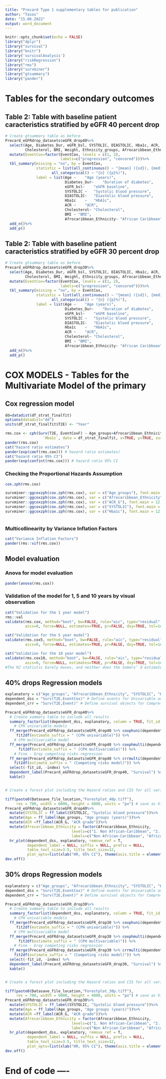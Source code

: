 ```yaml
---
title: "Precard Type 1 supplementary tables for publication"
author: "Tasos"
date: "15.06.2022"
output: word_document
---
```



```r
knitr::opts_chunk$set(echo = FALSE)
library("dplyr")
library("survival")
library("knitr")
library('survivalAnalysis')
library("riskRegression")
library("rms")
library("survminer")
library("gtsummary")
library("pander")
```


\newpage

# Tables for the secondary outcomes

\newpage
## Table 2: Table with baseline patient caracteristics stratified by eGFR 40 percent drop


```r

# Create gtsummary table as before
Precard_eGFRdrop_datasets$eGFR_drop40%>%
  select(Age, Diabetes_Dur, eGFR_bsl, SYSTOLIC, DIASTOLIC, Hba1c, ACR,
         Cholesterol, BMI, Weight, Ethnicity_groups, Afrocaribbean_Ethnicity, Gender, EventCox)%>%
  mutate(EventCox=factor(EventCox, levels = c(1, 2), 
                         labels=c("progression", "cencored")))%>%
  tbl_summary(missing = "no", by = EventCox,
              statistic = list(all_continuous() ~ "{mean} ({sd}), {median} ({p25}, {p75})",
                     all_categorical() ~ "{n} ({p}%)"),
              label = list(Age ~	"Age (years)",
                           Diabetes_Dur~	"Duration of diabetes",
                           eGFR_bsl~	"eGFR baseline",
                           SYSTOLIC ~	"Systolic blood pressure",
                           DIASTOLIC~	"Diastolic blood pressure",
                           Hba1c	~	"HbA1c",
                           ACR ~	"ACR",
                           Cholesterol~	"Cholesterol",
                           BMI ~ "BMI", 
                           Afrocaribbean_Ethnicity~	"African Caribbean"	))%>%
  add_n()%>%
  add_p()

```

\newpage
## Table 2: Table with baseline patient caracteristics stratified by eGFR 30 percent drop


```r

# Create gtsummary table as before
Precard_eGFRdrop_datasets$eGFR_drop30%>%
  select(Age, Diabetes_Dur, eGFR_bsl, SYSTOLIC, DIASTOLIC, Hba1c, ACR,
         Cholesterol, BMI, Weight, Ethnicity_groups, Afrocaribbean_Ethnicity, Gender, EventCox)%>%
  mutate(EventCox=factor(EventCox, levels = c(1, 2), 
                         labels=c("progression", "cencored")))%>%
  tbl_summary(missing = "no", by = EventCox,
              statistic = list(all_continuous() ~ "{mean} ({sd}), {median} ({p25}, {p75})",
                     all_categorical() ~ "{n} ({p}%)"),
              label = list(Age ~	"Age (years)",
                           Diabetes_Dur~	"Duration of diabetes",
                           eGFR_bsl~	"eGFR baseline",
                           SYSTOLIC ~	"Systolic blood pressure",
                           DIASTOLIC~	"Diastolic blood pressure",
                           Hba1c	~	"HbA1c",
                           ACR ~	"ACR",
                           Cholesterol~	"Cholesterol",
                           BMI ~ "BMI", 
                           Afrocaribbean_Ethnicity~	"African Caribbean"	))%>%
  add_n()%>%
  add_p()

```

\newpage
# COX MODELS - Tables for the Multivariate Model of the primary

\newpage
## Cox regression model

```r
dd=datadist(df_strat_finalfit)
options(datadist="dd")
units(df_strat_finalfit$T2E) <- "Year"

rms.cox <- cph(Surv(T2E, EventCoxF) ~ Age_groups+Afrocaribbean_Ethnicity+ACR_levels+Systolic_mmHg+
                 `Hba1c`, data = df_strat_finalfit, x=TRUE, y=TRUE, surv=TRUE, time.inc=1)
pander(rms.cox)
cat("hazard ratio estimates")
pander(exp(coef(rms.cox))) # hazard ratio estimates)
cat("hazard ratio 95% CI")
pander(exp(confint(rms.cox))) # hazard ratio 95% CI
```

\newpage
### Checking the Proportional Hazards Assumption

```r

cox.zph(rms.cox)

survminer::ggcoxzph(cox.zph(rms.cox), var = c("Age_groups"), font.main = 12, ylab="Beta (t): Age (years)", xlab="Follow up (years)")
survminer::ggcoxzph(cox.zph(rms.cox), var = c("Afrocaribbean_Ethnicity"), font.main = 12, ylab="Beta (t): Ethnicity", xlab="Follow up (years)")
survminer::ggcoxzph(cox.zph(rms.cox), var = c("ACR_G"), font.main = 12, ylab="Beta (t): ACR levels", xlab="Follow up (years)")
survminer::ggcoxzph(cox.zph(rms.cox), var = c("SYSTOLIC"), font.main = 12, ylab="Beta (t): Systolic blood pressure", xlab="Follow up (years)")
survminer::ggcoxzph(cox.zph(rms.cox), var = c("Hba1c"), font.main = 12, ylab="Beta (t): Hba1c", xlab="Follow up (years)")



```

\newpage
### Multicollinearity by Variance Inflation Factors

```r

cat("Variance Inflation Factors")
pander(rms::vif(rms.cox))

```


\newpage
## Model evaluation

\newpage
### Anova for model evaluation

```r

pander(anova(rms.cox))

```

\newpage
### Validation of the model for 1, 5 and 10 years by visual observation

```r
cat("Validation for the 1 year model")
rms::val
validate(rms.cox, method="boot", bw=FALSE, rule="aic", type="residual", sls=.05, 
         aics=0, force=NULL, estimates=TRUE, pr=FALSE, dxy=TRUE, tol=1e-9)

cat("Validation for the 5 year model")
validate(rms.cox5, method="boot", bw=FALSE, rule="aic", type="residual", sls=.05, 
         aics=0, force=NULL, estimates=TRUE, pr=FALSE, dxy=TRUE, tol=1e-9)

cat("Validation for the 10 year model")
validate(rms.cox10, method="boot", bw=FALSE, rule="aic", type="residual", sls=.05, 
         aics=0, force=NULL, estimates=TRUE, pr=FALSE, dxy=TRUE, tol=1e-9)
#The R2 statistic barely moves, and neither does the Somers’ d estimate, so at least in this simple model, the nominal summary statistics are likely to hold up pretty well in new data

```


\newpage
## 40% drops Regression models  

```r
explanatory = c("Age_groups", "Afrocaribbean_Ethnicity", "SYSTOLIC", "Hba1c","ACR_G") # Define variables
dependent_dss = "Surv(T2E,EventCox)" # Define events for Univariable and multivariable models
dependent_crr = "Surv(T2E,Event)" # Define survival objects for Compreting risks (Pre-event death)

Precard_eGFRdrop_datasets$eGFR_drop40%>%
  # Create summary table to include all results
  summary_factorlist(dependent_dss, explanatory, column = TRUE, fit_id = TRUE) %>%
    # CPH univariable models
  ff_merge(Precard_eGFRdrop_datasets$eGFR_drop40 %>% coxphuni(dependent_dss, explanatory) %>%
     fit2df(estimate_suffix = " (CPH univariable)")) %>%
    # CPH multivariable model
  ff_merge(Precard_eGFRdrop_datasets$eGFR_drop40 %>% coxphmulti(dependent_dss, explanatory) %>%
      fit2df(estimate_suffix = " (CPH multivariable)")) %>%
    # Fine - Gray competing risks regression
  ff_merge(Precard_eGFRdrop_datasets$eGFR_drop40 %>% crrmulti(dependent_crr, explanatory) %>%
    fit2df(estimate_suffix = " (Competing risks model)")) %>%
  select(-fit_id, -index) %>% 
  dependent_label(Precard_eGFRdrop_datasets$eGFR_drop40, "Survival") %>% 
  kable()


# Create a forest plot including the Hazard ratios and CIS for all variables includeed in the model

tiff(paste0(Datasave_file_location,"Forestplot_40p.tiff"), 
     res = 700, width = 6000, height = 4000, units = "px") # save as high quality for journal
Precard_eGFRdrop_datasets$eGFR_drop40%>%
  mutate(SYSTOLIC = ff_label(SYSTOLIC, "Systolic blood pressure"))%>%
  mutate(Age = ff_label(Age_groups, "Age groups (years)"))%>%
  mutate(ACR =ff_label(ACR_G, "ACR grade"))%>%
  mutate(Afrocaribbean_Ethnicity = factor(Afrocaribbean_Ethnicity, 
                              levels=c("1. Non African-Caribbean", "2. African-Caribbean"), 
                              labels=c("Non African-Caribbean", "African-Caribbean")))%>%
  hr_plot(dependent_dss, explanatory, remove_ref = T,
          dependent_label = NULL, suffix = NULL, prefix = NULL, 
          table_text_size=3.5, title_text_size=12, 
          plot_opts=list(xlab("HR, 95% CI"), theme(axis.title = element_text(size=12))))
dev.off()
```

\newpage

## 30% drops Regression models
```r
explanatory = c("Age_groups", "Afrocaribbean_Ethnicity", "SYSTOLIC", "Hba1c","ACR_G") # Define variables
dependent_dss = "Surv(T2E,EventCox)" # Define events for Univariable and multivariable models
dependent_crr = "Surv(T2E,Event)" # Define survival objects for Compreting risks (Pre-event death)

Precard_eGFRdrop_datasets$eGFR_drop30%>%
  # Create summary table to include all results
  summary_factorlist(dependent_dss, explanatory, column = TRUE, fit_id = TRUE) %>%
    # CPH univariable models
  ff_merge(Precard_eGFRdrop_datasets$eGFR_drop30 %>% coxphuni(dependent_dss, explanatory) %>%
     fit2df(estimate_suffix = " (CPH univariable)")) %>%
    # CPH multivariable model
  ff_merge(Precard_eGFRdrop_datasets$eGFR_drop30 %>% coxphmulti(dependent_dss, explanatory) %>%
      fit2df(estimate_suffix = " (CPH multivariable)")) %>%
    # Fine - Gray competing risks regression
  ff_merge(Precard_eGFRdrop_datasets$eGFR_drop30 %>% crrmulti(dependent_crr, explanatory) %>%
    fit2df(estimate_suffix = " (Competing risks model)")) %>%
  select(-fit_id, -index) %>% 
  dependent_label(Precard_eGFRdrop_datasets$eGFR_drop30, "Survival") %>% 
  kable()


# Create a forest plot including the Hazard ratios and CIS for all variables includeed in the model

tiff(paste0(Datasave_file_location,"Forestplot_30p.tiff"), 
     res = 700, width = 6000, height = 4000, units = "px") # save as high quality for journal
Precard_eGFRdrop_datasets$eGFR_drop30%>%
  mutate(SYSTOLIC = ff_label(SYSTOLIC, "Systolic blood pressure"))%>%
  mutate(Age = ff_label(Age_groups, "Age groups (years)"))%>%
  mutate(ACR =ff_label(ACR_G, "ACR grade"))%>%
  mutate(Afrocaribbean_Ethnicity = factor(Afrocaribbean_Ethnicity, 
                              levels=c("1. Non African-Caribbean", "2. African-Caribbean"), 
                              labels=c("Non African-Caribbean", "African-Caribbean")))%>%
  hr_plot(dependent_dss, explanatory, remove_ref = T,
          dependent_label = NULL, suffix = NULL, prefix = NULL, 
          table_text_size=3.5, title_text_size=12, 
          plot_opts=list(xlab("HR, 95% CI"), theme(axis.title = element_text(size=12))))
dev.off()
```

# End of code ----